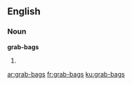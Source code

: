 ==English==

===Noun===
'''grab-bags'''

# {{plural of|grab-bag}}

[[ar:grab-bags]]
[[fr:grab-bags]]
[[ku:grab-bags]]